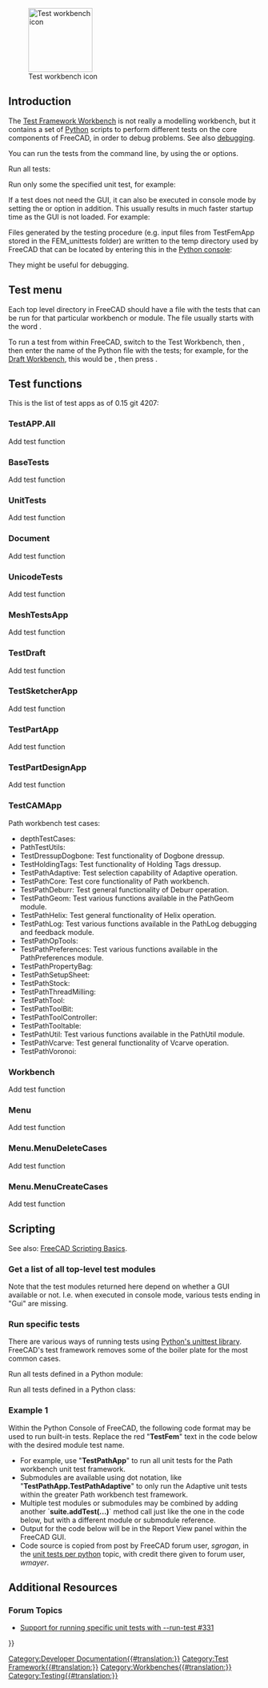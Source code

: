 <languages/>
<translate>

<!--T:20-->
{{Docnav
|[[Debugging|Debugging]]
|[[FreeCAD_Build_Tool|FreeCAD Build Tool]]
}}

{{VeryImportantMessage|Since version 1.1 this workbench is disabled by default. See [[Workbenches#Current|Workbenches]].}}

<!--T:32-->
[[Image:Workbench_Test.svg|thumb|128px|Test workbench icon]]

</translate>
{{TOCright}}
<translate>

== Introduction == <!--T:2-->

<!--T:1-->
The [[Testing|Test Framework Workbench]] is not really a modelling workbench, but it contains a set of [[Python|Python]] scripts to perform different tests on the core components of FreeCAD, in order to debug problems. See also [[debugging|debugging]].

<!--T:25-->
You can run the tests from the command line, by using the {{incode|-t}} or {{incode|--run-test}} options.

<!--T:26-->
Run all tests:

</translate>
{{Code|code=
freecad --run-test 0
}}
<translate>

<!--T:27-->
Run only some the specified unit test, for example:

</translate>
{{Code|code=
freecad -t TestDraft
}}
<translate>

<!--T:57-->
If a test does not need the GUI, it can also be executed in console mode by setting the {{incode|-c}} or {{incode|--console}} option in addition. This usually results in much faster startup time as the GUI is not loaded. For example:

</translate>
{{Code|code=
freecad -c -t TestPartDesignApp
}}
<translate>

<!--T:64-->
Files generated by the testing procedure (e.g. input files from TestFemApp stored in the FEM_unittests folder) are written to the temp directory used by FreeCAD that can be located by entering this in the [[Python_console|Python console]]:

</translate>
{{Code|code=
App.getTempPath()
}}
<translate>

<!--T:65-->
They might be useful for debugging.

== Test menu == <!--T:29-->

<!--T:30-->
Each top level directory in FreeCAD should have a file with the tests that can be run for that particular workbench or module. The file usually starts with the word {{incode|Test}}.

<!--T:31-->
To run a test from within FreeCAD, switch to the Test Workbench, then {{MenuCommand|Test commands → TestToolsGui → Self test → Select test name}}, then enter the name of the Python file with the tests; for example, for the [[Draft Workbench|Draft Workbench]], this would be {{MenuCommand|TestDraft}}, then press {{Button|Start}}.

== Test functions == <!--T:33-->

<!--T:19-->
This is the list of test apps as of 0.15 git 4207:

=== TestAPP.All === <!--T:3-->

<!--T:34-->
Add test function

=== BaseTests === <!--T:5-->

<!--T:35-->
Add test function

=== UnitTests === <!--T:6-->

<!--T:36-->
Add test function

=== Document === <!--T:7-->

<!--T:37-->
Add test function

=== UnicodeTests === <!--T:8-->

<!--T:38-->
Add test function

=== MeshTestsApp === <!--T:9-->

<!--T:39-->
Add test function

=== TestDraft === <!--T:28-->

<!--T:40-->
Add test function

=== TestSketcherApp === <!--T:10-->

<!--T:41-->
Add test function

=== TestPartApp === <!--T:11-->

<!--T:42-->
Add test function

=== TestPartDesignApp === <!--T:12-->

<!--T:43-->
Add test function

=== TestCAMApp === <!--T:44-->

<!--T:45-->
Path workbench test cases:
* depthTestCases: 
* PathTestUtils: 
* TestDressupDogbone: Test functionality of Dogbone dressup.
* TestHoldingTags: Test functionality of Holding Tags dressup.
* TestPathAdaptive: Test selection capability of Adaptive operation.
* TestPathCore: Test core functionality of Path workbench.
* TestPathDeburr: Test general functionality of Deburr operation.
* TestPathGeom: Test various functions available in the PathGeom module.
* TestPathHelix: Test general functionality of Helix operation.
* TestPathLog: Test various functions available in the PathLog debugging and feedback module.
* TestPathOpTools: 
* TestPathPreferences: Test various functions available in the PathPreferences module.
* TestPathPropertyBag: 
* TestPathSetupSheet: 
* TestPathStock: 
* TestPathThreadMilling: 
* TestPathTool: 
* TestPathToolBit: 
* TestPathToolController: 
* TestPathTooltable: 
* TestPathUtil: Test various functions available in the PathUtil module.
* TestPathVcarve: Test general functionality of Vcarve operation.
* TestPathVoronoi:

=== Workbench === <!--T:13-->

<!--T:46-->
Add test function

=== Menu === <!--T:14-->

<!--T:47-->
Add test function

=== Menu.MenuDeleteCases === <!--T:15-->

<!--T:48-->
Add test function

=== Menu.MenuCreateCases === <!--T:16-->

<!--T:49-->
Add test function

==Scripting== <!--T:50-->

<!--T:51-->
See also: [[FreeCAD_Scripting_Basics|FreeCAD Scripting Basics]].

===Get a list of all top-level test modules=== <!--T:58-->

</translate>
{{Code|code=
FreeCAD.__unit_test__
}}
<translate>

<!--T:59-->
Note that the test modules returned here depend on whether a GUI available or not. I.e. when executed in console mode, various tests ending in "Gui" are missing.

===Run specific tests=== <!--T:60-->

<!--T:61-->
There are various ways of running tests using [https://docs.python.org/3/library/unittest.html Python's unittest library]. FreeCAD's test framework removes some of the boiler plate for the most common cases.

<!--T:62-->
Run all tests defined in a Python module:
</translate>
{{Code|code=
import Test, TestFemApp
Test.runTestsFromModule(TestFemApp)
}}
<translate>

<!--T:63-->
Run all tests defined in a Python class:
</translate>
{{Code|code=
import Test, femtest.app.test_solver_calculix
Test.runTestsFromClass(femtest.app.test_solver_calculix.TestSolverCalculix)
}}
<translate>

===Example 1=== <!--T:52-->

<!--T:53-->
Within the Python Console of FreeCAD, the following code format may be used to run built-in tests.  Replace the red "'''TestFem'''" text in the code below with the desired module test name.
* For example, use "'''TestPathApp'''" to run all unit tests for the Path workbench unit test framework.
* Submodules are available using dot notation, like "'''TestPathApp.TestPathAdaptive'''" to only run the Adaptive unit tests within the greater Path workbench test framework.
* Multiple test modules or submodules may be combined by adding another `'''suite.addTest(...)'''` method call just like the one in the code below, but with a different module or submodule reference.
* Output for the code below will be in the Report View panel within the FreeCAD GUI.
* Code source is copied from post by FreeCAD forum user, ''sgrogan'', in the [https://forum.freecad.org/viewtopic.php?style=3&p=153251#p153251 unit tests per python] topic, with credit there given to forum user, ''wmayer''.

</translate>
{{Code|code=
import unittest
suite = unittest.TestSuite()
suite.addTest(unittest.defaultTestLoader.loadTestsFromName("TestFem"))
r = unittest.TextTestRunner()
r.run(suite)
}}
<translate>

==Additional Resources== <!--T:54-->

===Forum Topics=== <!--T:55-->

<!--T:56-->
* [https://forum.freecad.org/viewtopic.php?style=3&f=27&t=18379 Support for running specific unit tests with --run-test #331]


<!--T:17-->
{{Docnav
|[[Debugging|Debugging]]
|[[FreeCAD_Build_Tool|FreeCAD Build Tool]]
}}

</translate>
<!--T:21-->
{{Userdocnavi{{#translation:}}}}
[[Category:Developer Documentation{{#translation:}}]]
[[Category:Test Framework{{#translation:}}]]
[[Category:Workbenches{{#translation:}}]]
[[Category:Testing{{#translation:}}]]